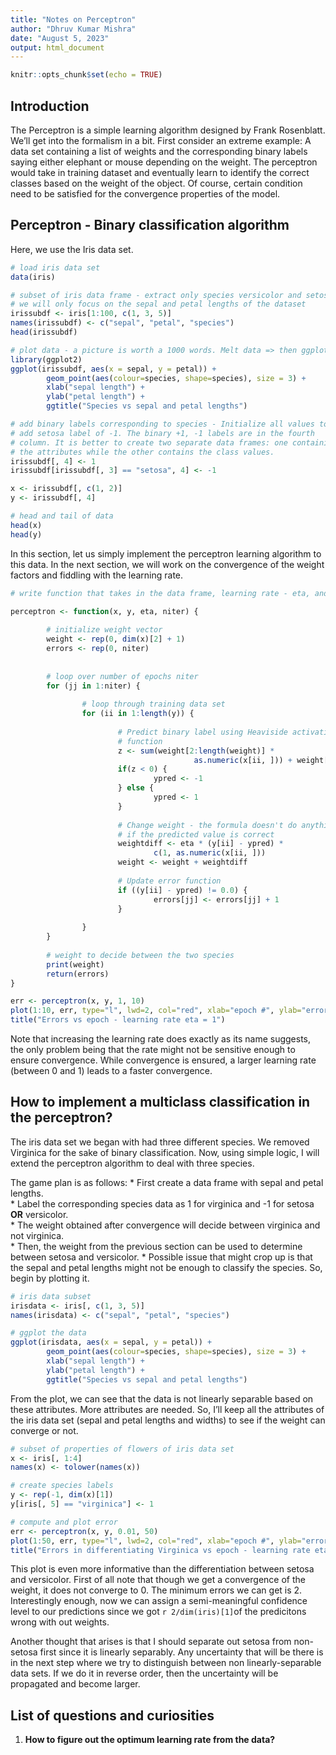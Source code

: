 ---
title: "Notes on Perceptron"
author: "Dhruv Kumar Mishra"
date: "August 5, 2023"
output: html_document
---

```{r setup, include=FALSE}
knitr::opts_chunk$set(echo = TRUE)
```

Introduction
------------

The Perceptron is a simple learning algorithm designed by Frank Rosenblatt. We'll get into the formalism in a bit. First consider an extreme example: A data set containing a list of weights and the corresponding binary labels saying either elephant or mouse depending on the weight. The perceptron would take in training dataset and eventually learn to identify the correct classes based on the weight of the object. Of course, certain condition need to be satisfied for the convergence properties of the model. 

Perceptron - Binary classification algorithm
--------------------------------------------

Here, we use the Iris data set. 

```{r, iris exploratory data analysis + clean up data frame}
# load iris data set
data(iris)

# subset of iris data frame - extract only species versicolor and setosa
# we will only focus on the sepal and petal lengths of the dataset
irissubdf <- iris[1:100, c(1, 3, 5)]
names(irissubdf) <- c("sepal", "petal", "species")
head(irissubdf)

# plot data - a picture is worth a 1000 words. Melt data => then ggplot
library(ggplot2)
ggplot(irissubdf, aes(x = sepal, y = petal)) + 
        geom_point(aes(colour=species, shape=species), size = 3) +
        xlab("sepal length") + 
        ylab("petal length") + 
        ggtitle("Species vs sepal and petal lengths")

# add binary labels corresponding to species - Initialize all values to 1
# add setosa label of -1. The binary +1, -1 labels are in the fourth  
# column. It is better to create two separate data frames: one containing
# the attributes while the other contains the class values.
irissubdf[, 4] <- 1
irissubdf[irissubdf[, 3] == "setosa", 4] <- -1

x <- irissubdf[, c(1, 2)]
y <- irissubdf[, 4]

# head and tail of data 
head(x)
head(y)
```

In this section, let us simply implement the perceptron learning algorithm to this data. In the next section, we will work on the convergence of the weight factors and fiddling with the learning rate. 

```{r, perceptron algorithm}
# write function that takes in the data frame, learning rate - eta, and number of epochs - n.iter and updates the weight factor. At this stage, I am only conserned with the final weight and the number of epochs required for the weight to converge

perceptron <- function(x, y, eta, niter) {
        
        # initialize weight vector
        weight <- rep(0, dim(x)[2] + 1)
        errors <- rep(0, niter)
        
        
        # loop over number of epochs niter
        for (jj in 1:niter) {
                
                # loop through training data set
                for (ii in 1:length(y)) {
                        
                        # Predict binary label using Heaviside activation 
                        # function
                        z <- sum(weight[2:length(weight)] * 
                                         as.numeric(x[ii, ])) + weight[1]
                        if(z < 0) {
                                ypred <- -1
                        } else {
                                ypred <- 1
                        }
                        
                        # Change weight - the formula doesn't do anything 
                        # if the predicted value is correct
                        weightdiff <- eta * (y[ii] - ypred) * 
                                c(1, as.numeric(x[ii, ]))
                        weight <- weight + weightdiff
                        
                        # Update error function
                        if ((y[ii] - ypred) != 0.0) {
                                errors[jj] <- errors[jj] + 1
                        }
                        
                }
        }
        
        # weight to decide between the two species 
        print(weight)
        return(errors)
}

err <- perceptron(x, y, 1, 10)
plot(1:10, err, type="l", lwd=2, col="red", xlab="epoch #", ylab="errors")
title("Errors vs epoch - learning rate eta = 1")
```

Note that increasing the learning rate does exactly as its name suggests, the only problem being that the rate might not be sensitive enough to ensure convergence. While convergence is ensured, a larger learning rate (between 0 and 1) leads to a faster convergence.

How to implement a multiclass classification in the perceptron?
---------------------------------------------------------------

The iris data set we began with had three different species. We removed Virginica for the sake of binary classification. Now, using simple logic, I will extend the perceptron algorithm to deal with three species. 

The game plan is as follows:
* First create a data frame with sepal and petal lengths.  
* Label the corresponding species data as 1 for virginica and -1 for setosa **OR** versicolor.  
* The weight obtained after convergence will decide between virginica and not virginica.  
* Then, the weight from the previous section can be used to determine between setosa and versicolor.
* Possible issue that might crop up is that the sepal and petal lengths might not be enough to classify the species. So, begin by plotting it.

```{r, species vs sepal and petal length}
# iris data subset
irisdata <- iris[, c(1, 3, 5)]
names(irisdata) <- c("sepal", "petal", "species")

# ggplot the data
ggplot(irisdata, aes(x = sepal, y = petal)) + 
        geom_point(aes(colour=species, shape=species), size = 3) +
        xlab("sepal length") + 
        ylab("petal length") + 
        ggtitle("Species vs sepal and petal lengths")
```

From the plot, we can see that the data is not linearly separable based on these attributes. More attributes are needed. So, I'll keep all the attributes of the iris data set (sepal and petal lengths and widths) to see if the weight can converge or not.

```{r, virginica classification}
# subset of properties of flowers of iris data set
x <- iris[, 1:4] 
names(x) <- tolower(names(x))

# create species labels
y <- rep(-1, dim(x)[1])
y[iris[, 5] == "virginica"] <- 1

# compute and plot error
err <- perceptron(x, y, 0.01, 50)
plot(1:50, err, type="l", lwd=2, col="red", xlab="epoch #", ylab="errors")
title("Errors in differentiating Virginica vs epoch - learning rate eta = 0.01")
```

This plot is even more informative than the differentiation between setosa and versicolor. First of all note that though we get a convergence of the weight, it does not converge to 0. The minimum errors we can get is $2$. Interestingly enough, now we can assign a semi-meaningful confidence level to our predictions since we got `r 2/dim(iris)[1]`of the predicitons wrong with out weights. 

Another thought that arises is that I should separate out setosa from non-setosa first since it is linearly separably. Any uncertainty that will be there is in the next step where we try to distinguish between non linearly-separable data sets. If we do it in reverse order, then the uncertainty will be propagated and become larger.

List of questions and curiosities
---------------------------------

1. **How to figure out the optimum learning rate from the data?**



